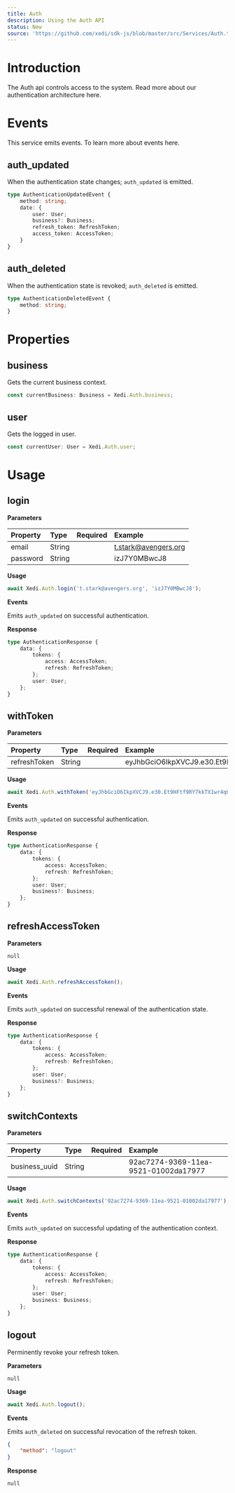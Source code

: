 ```yaml
---
title: Auth
description: Using the Auth API
status: New
source: 'https://github.com/xedi/sdk-js/blob/master/src/Services/Auth.ts'
---
```



# Introduction

The Auth api controls access to the system. Read more about our <Link href="/architecture/authentication">authentication architecture here</Link>.

# Events

This service emits events. To learn more about events <Link href="/architecture/events">here</Link>.

## auth_updated

When the authentication state changes; `auth_updated` is emitted.

```typescript
type AuthenticationUpdatedEvent {
    method: string;
    date: {
        user: User;
        business?: Business;
        refresh_token: RefreshToken;
        access_token: AccessToken;
    }
}
```

## auth_deleted

When the authentication state is revoked; `auth_deleted` is emitted.

```typescript
type AuthenticationDeletedEvent {
    method: string;
}
```

# Properties

## business

Gets the current business context.

```javascript
const currentBusiness: Business = Xedi.Auth.business;
```

## user

Gets the logged in user.

```javascript
const currentUser: User = Xedi.Auth.user;
```

# Usage

## login

**Parameters**

| Property | Type | Required | Example |
| :-- | :-- | :-: | :-- |
| email | String | <CheckIcon color="green.5"/> | t.stark@avengers.org |
| password | String | <CheckIcon color="green.5"/> | izJ7Y0MBwcJ8 |

**Usage**

```javascript
await Xedi.Auth.login('t.stark@avengers.org', 'izJ7Y0MBwcJ8');
```

**Events**

Emits `auth_updated` on successful authentication.

**Response**

```typescript
type AuthenticationResponse {
    data: {
        tokens: {
            access: AccessToken;
            refresh: RefreshToken;
        };
        user: User;
    };
}
```

## withToken

**Parameters**

| Property | Type | Required | Example |
| :-- | :-- | :-: | :-- |
| refreshToken | String | <CheckIcon color="green.5"/> | eyJhbGciO6IkpXVCJ9.e30.Et9HFtf9RY7kkTX1wr4qCyhIf58U |

**Usage**

```javascript
await Xedi.Auth.withToken('eyJhbGciO6IkpXVCJ9.e30.Et9HFtf9RY7kkTX1wr4qCyhIf58U');
```

**Events**

Emits `auth_updated` on successful authentication.

**Response**

```typescript
type AuthenticationResponse {
    data: {
        tokens: {
            access: AccessToken;
            refresh: RefreshToken;
        };
        user: User;
        business?: Business;
    };
}
```

## refreshAccessToken

**Parameters**

`null`

**Usage**

```javascript
await Xedi.Auth.refreshAccessToken();
```

**Events**

Emits `auth_updated` on successful renewal of the authentication state.

**Response**

```typescript
type AuthenticationResponse {
    data: {
        tokens: {
            access: AccessToken;
            refresh: RefreshToken;
        };
        user: User;
        business?: Business;
    };
}
```

## switchContexts

**Parameters**

| Property | Type | Required | Example |
| :-- | :-- | :-: | :-- |
| business_uuid | String | <CheckIcon color="green.5"/> | 92ac7274-9369-11ea-9521-01002da17977 |

**Usage**

```javascript
await Xedi.Auth.switchContexts('92ac7274-9369-11ea-9521-01002da17977');
```

**Events**

Emits `auth_updated` on successful updating of the authentication context.

**Response**

```typescript
type AuthenticationResponse {
    data: {
        tokens: {
            access: AccessToken;
            refresh: RefreshToken;
        };
        user: User;
        business: Business;
    };
}
```

## logout

Perminently revoke your refresh token.

**Parameters**

`null`

**Usage**

```javascript
await Xedi.Auth.logout();
```

**Events**

Emits `auth_deleted` on successful revocation of the refresh token.

```json
{
    "method": "logout"
}
```

**Response**

`null`
